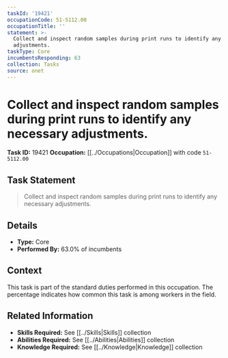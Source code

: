 ```yaml
---
taskId: '19421'
occupationCode: 51-5112.00
occupationTitle: ''
statement: >-
  Collect and inspect random samples during print runs to identify any necessary
  adjustments.
taskType: Core
incumbentsResponding: 63
collection: Tasks
source: onet
---
```

# Collect and inspect random samples during print runs to identify any necessary adjustments.

**Task ID:** 19421
**Occupation:** [[../Occupations|Occupation]] with code `51-5112.00`

## Task Statement

> Collect and inspect random samples during print runs to identify any necessary adjustments.

## Details

- **Type:** Core
- **Performed By:** 63.0% of incumbents

## Context

This task is part of the standard duties performed in this occupation. The percentage indicates how common this task is among workers in the field.

## Related Information

- **Skills Required:** See [[../Skills|Skills]] collection
- **Abilities Required:** See [[../Abilities|Abilities]] collection
- **Knowledge Required:** See [[../Knowledge|Knowledge]] collection
